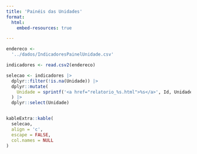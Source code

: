 ```yaml
---
title: 'Painéis das Unidades'
format: 
  html:
    embed-resources: true

---
```


```r
endereco <-
  '../dados/IndicadoresPainelUnidade.csv'

indicadores <- read.csv2(endereco)

selecao <- indicadores |> 
  dplyr::filter(!is.na(Unidade)) |> 
  dplyr::mutate(
    Unidade = sprintf('<a href="relatorio_%s.html">%s</a>', Id, Unidade)
  ) |> 
  dplyr::select(Unidade)


kableExtra::kable(
  selecao,
  align = 'c',
  escape = FALSE,
  col.names = NULL
)
```

